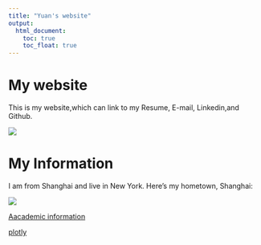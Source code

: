 ```yaml
---
title: "Yuan's website"
output: 
  html_document:
    toc: true
    toc_float: true
---
```

# My website
This is my website,which can link to my Resume, E-mail, Linkedin,and Github.


![](https://media.giphy.com/media/KFUx0Rtz7p0HTzbJ7x/giphy.gif)

# My Information 

I am from Shanghai and live in New York. Here's my hometown, Shanghai:


![](image/Shanghai.jpg)

[Aacademic information](about.html)


[plotly](plotly.html)
